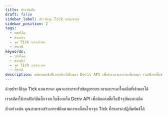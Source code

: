 ```yaml
---
title: ประวัติเห็บ
draft: false
sidebar_label: ประวัติจุด Tick แสดงราคา
sidebar_position: 2
tags:
  - รหัสโค้ด
  - ตัวอย่าง
  - จุด Tick แสดงราคา
  - ประวัติ
keywords:
  - รหัสโค้ด
  - ตัวอย่าง
  - จุด Tick แสดงราคา
  - ประวัติ
description: สมัครสมาชิกฟีเจอร์ประวัติติ๊กของ Deriv API เพื่อรับเวลาและราคาที่ผ่านมา รวมฟีเจอร์นี้เข้ากับแอพการซื้อขายของคุณด้วยตัวอย่าง API นี้ รวมฟีเจอร์นี้เข้ากับแอปการเทรดของคุณด้วยตัวอย่าง API นี้
---
```



ด้วยประวัติจุด Tick แสดงราคา คุณจะสามารถรับข้อมูลระยะเวลาและราคาในอดีตที่ผ่านมาได้

<SandboxIframe sandbox={sandboxes.ticks_history} />

<RenderOfficialContents>
  <p>เราสมัครใช้งานฟังก์ชันติ๊กจากเว็บซ็อกเก็ต Deriv API เพื่อติดตามติ๊กในปัจจุบันและอดีต</p>
</RenderOfficialContents>

ตัวอย่างเช่น คุณสามารถสร้างกราฟติดตามการเคลื่อนไหวจุด Tick ที่สามารถปฏิสัมพันธ์ได้
